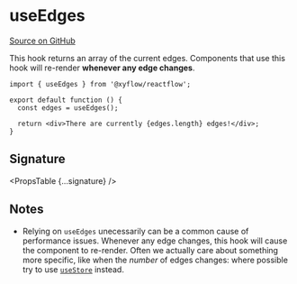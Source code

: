 
# useEdges

[Source on GitHub](https://github.com/wbkd/react-flow/blob/f919cb152dd5a92ec3b4d7e4568ffe099bc2af39/packages/react/src/hooks/useEdges.ts#L8)

This hook returns an array of the current edges. Components that use this hook
will re-render **whenever any edge changes**.

```tsx
import { useEdges } from '@xyflow/reactflow';

export default function () {
  const edges = useEdges();

  return <div>There are currently {edges.length} edges!</div>;
}
```

## Signature

<PropsTable {...signature} />

## Notes

- Relying on `useEdges` unecessarily can be a common cause of performance
  issues. Whenever any edge changes, this hook will cause the component to
  re-render. Often we actually care about something more specific, like when
  the _number_ of edges changes: where possible try to use
  [`useStore`](./useStore) instead.
